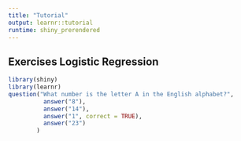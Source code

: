---
title: "Tutorial"
output: learnr::tutorial
runtime: shiny_prerendered
---



## Exercises Logistic Regression

```{r letter-a, echo = F, warning = F, message = F}
library(shiny)
library(learnr)
question("What number is the letter A in the English alphabet?",
          answer("8"),
          answer("14"),
          answer("1", correct = TRUE),
          answer("23")
        )
```

